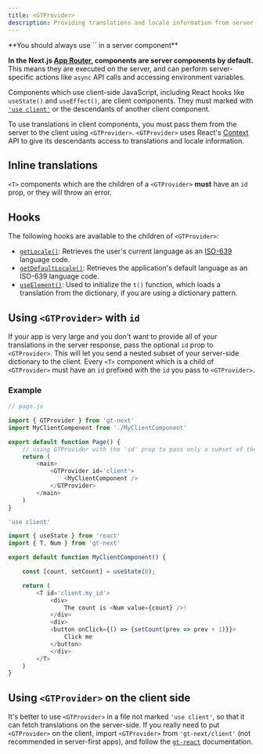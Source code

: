 ```yaml
---
title: <GTProvider>
description: Providing translations and locale information from server to client components
---
```


<Callout type="warn">
    **You should always use `<GTProvider>` in a server component**
</Callout>

**In the Next.js [App Router](https://nextjs.org/docs/app), components are server components by default.**
This means they are executed on the server, and can perform server-specific actions like `async` API calls and accessing environment variables.

Components which use client-side JavaScript, including React hooks like `useState()` and `useEffect()`, are client components. They must marked with [`'use client'`](https://nextjs.org/docs/app/building-your-application/rendering/client-components#using-client-components-in-nextjs) or the descendants of another client component.
   
To use translations in client components, you must pass them from the server to the client using `<GTProvider>`. `<GTProvider>` uses React's [Context](https://react.dev/learn/passing-data-deeply-with-context) API to give its descendants access to translations and locale information.

## Inline translations

`<T>` components which are the children of a `<GTProvider>` **must** have an `id` prop, or they will throw an error.

## Hooks

The following hooks are available to the children of `<GTProvider>`:

- [`getLocale()`](/docs/next/helpers#getlocale): Retrieves the user's current language as an [ISO-639](https://en.wikipedia.org/wiki/List_of_ISO_639_language_codes) language code.
- [`getDefaultLocale()`](/docs/next/helpers#getdefaultlocale): Retrieves the application's default language as an ISO-639 language code.
- [`useElement()`](/docs/next/dictionaries): Used to initialize the `t()` function, which loads a translation from the dictionary, if you are using a dictionary pattern.

## Using `<GTProvider>` with `id`

If your app is very large and you don't want to provide all of your translations in the server response, pass the optional `id` prop to `<GTProvider>`. 
This will let you send a nested subset of your server-side dictionary to the client. 
Every `<T>` component which is a child of `<GTProvider>` must have an `id` prefixed with the `id` you pass to `<GTProvider>`.

### Example

```javascript copy
// page.js

import { GTProvider } from 'gt-next'
import MyClientComponent from './MyClientComponent'

export default function Page() {
    // using GTProvider with the 'id' prop to pass only a subset of the dictionary to the client
    return (
        <main>
            <GTProvider id='client'>
                <MyClientComponent />
            </GTProvider>
        </main>
    )
}

```

```javascript copy
'use client'

import { useState } from 'react'
import { T, Num } from 'gt-next'

export default function MyClientComponent() {

    const [count, setCount] = useState(0);

    return (
        <T id='client.my_id'>
            <div>
                The count is <Num value={count} />!
            </div>
            <div>
            <button onClick={() => {setCount(prev => prev + 1)}}>
                Click me
            </button>
            </div>
        </T>
    )
}
```

## Using `<GTProvider>` on the client side

It's better to use `<GTProvider>` in a file not marked `'use client'`, so that it can fetch translations on the server-side. 
If you really need to put `<GTProvider>` on the client, import `<GTProvider>` from `'gt-next/client'` (not recommended in server-first apps), and follow the [`gt-react`](/docs/gt-react/quickstart#add-gtprovider) documentation.